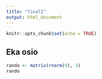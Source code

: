 ```yaml
---
title: "final1"
output: html_document
---
```


```r
knitr::opts_chunk$set(echo = TRUE)
```

## Eka osio

```r
rando <- matrix(rnorm(9), 3)
rando
```